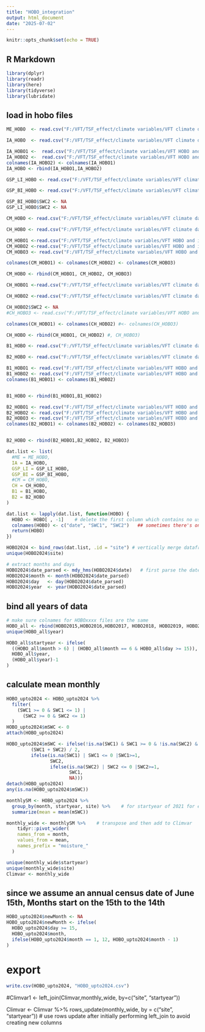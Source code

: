 ```yaml
---
title: "HOBO_integration"
output: html_document
date: "2025-07-02"
---
```


```r
knitr::opts_chunk$set(echo = TRUE)
```

## R Markdown


```r
library(dplyr)
library(readr)
library(here)
library(tidyverse)
library(lubridate)
```




## load in hobo files
```r
ME_HOBO  <- read.csv("F:/VFT/TSF_effect/climate variables/VFT climate data 2022/VFT climate data 2022/ME_2022_HOBO.csv", skip = 1, header = TRUE)
```


```r
IA_HOBO  <- read.csv("F:/VFT/TSF_effect/climate variables/VFT climate data 2024/VFT climate data 2024/IA.hobo.2024.csv", skip = 1, header = TRUE)
```


```r
IA_HOBO1 <-  read.csv("F:/VFT/TSF_effect/climate variables/VFT HOBO and iButton data 2017/VFT HOBO and iButton data 2017/IA_20170227_HOBO.csv",skip = 1, header = TRUE)
IA_HOBO2 <-  read.csv("F:/VFT/TSF_effect/climate variables/VFT HOBO and iButton data 2017/VFT HOBO and iButton data 2017/IA_20170601_HOBO.csv", skip = 1,header = TRUE)
colnames(IA_HOBO2) <- colnames(IA_HOBO1)
IA_HOBO <- rbind(IA_HOBO1,IA_HOBO2)
```


```r
GSP_LI_HOBO <- read.csv("F:/VFT/TSF_effect/climate variables/VFT climate data 2024/VFT climate data 2024/GSP-LI.hobo.2024.csv", skip = 1, header = TRUE)

GSP_BI_HOBO <- read.csv("F:/VFT/TSF_effect/climate variables/VFT climate data 2024/VFT climate data 2024/GSP-BI.hobo.2024.csv", skip = 1, header = TRUE)

GSP_BI_HOBO$SWC2 <- NA
GSP_LI_HOBO$SWC2 <- NA

```

```r
CM_HOBO <- read.csv("F:/VFT/TSF_effect/climate variables/VFT climate data 2022/VFT climate data 2022/CM_2022_HOBO.csv", skip = 1, header = TRUE)
```

```r
CH_HOBO <- read.csv("F:/VFT/TSF_effect/climate variables/VFT climate data 2024/VFT climate data 2024/CH.hobo.2024.csv", skip = 1, header = TRUE)
```


```r
CM_HOBO1 <-read.csv("F:/VFT/TSF_effect/climate variables/VFT HOBO and iButton data 2017/VFT HOBO and iButton data 2017/CM_20170221_HOBO.csv",skip = 1, header = TRUE)
CM_HOBO2 <-read.csv("F:/VFT/TSF_effect/climate variables/VFT HOBO and iButton data 2017/VFT HOBO and iButton data 2017/CM_20170530_HOBO.csv",skip = 1, header = TRUE)
CM_HOBO3 <- read.csv("F:/VFT/TSF_effect/climate variables/VFT HOBO and iButton data 2017/VFT HOBO and iButton data 2017/CM_20171128_HOBO.csv",skip = 1, header = TRUE)

colnames(CM_HOBO1) <- colnames(CM_HOBO2) <- colnames(CM_HOBO3)

CM_HOBO <- rbind(CM_HOBO1, CM_HOBO2, CM_HOBO3)


```

```r
CH_HOBO1 <-read.csv("F:/VFT/TSF_effect/climate variables/VFT climate data 2019/VFT climate data 2019/CH_20190430_HOBO.csv",skip = 1, header = TRUE)

CH_HOBO2 <-read.csv("F:/VFT/TSF_effect/climate variables/VFT climate data 2019/VFT climate data 2019/CH_20190709_HOBO.csv",skip = 1, header = TRUE)

CH_HOBO2$SWC2 <- NA
#CH_HOBO3 <- read.csv("F:/VFT/TSF_effect/climate variables/VFT HOBO and iButton data 2016/VFT HOBO and iButton data 2016/CH_20161017_HOBO.csv",skip = 1, header = TRUE)

colnames(CH_HOBO1) <- colnames(CH_HOBO2) #<- colnames(CH_HOBO3)

CH_HOBO <- rbind(CH_HOBO1, CH_HOBO2) #, CH_HOBO3)
```

```r
B1_HOBO <- read.csv("F:/VFT/TSF_effect/climate variables/VFT climate data 2024/VFT climate data 2024/B1.hobo.2024.csv", skip = 1, header = TRUE)
```

```r
B2_HOBO <- read.csv("F:/VFT/TSF_effect/climate variables/VFT climate data 2024/VFT climate data 2024/B2.hobo.2024.csv", skip = 1, header = TRUE)

```


```r
B1_HOBO1 <- read.csv("F:/VFT/TSF_effect/climate variables/VFT HOBO and iButton data 2016/VFT HOBO and iButton data 2016/B1_20160512_HOBO.csv", skip = 1, header = TRUE)
B1_HOBO2 <- read.csv("F:/VFT/TSF_effect/climate variables/VFT HOBO and iButton data 2016/VFT HOBO and iButton data 2016/B1_20161014_HOBO.csv", skip = 1, header = TRUE)
colnames(B1_HOBO1) <- colnames(B1_HOBO2)


B1_HOBO <- rbind(B1_HOBO1,B1_HOBO2)
```



```r
B2_HOBO1 <- read.csv("F:/VFT/TSF_effect/climate variables/VFT HOBO and iButton data 2016/VFT HOBO and iButton data 2016/B2_20160512_HOBO.csv", skip = 1, header = TRUE)
B2_HOBO2 <- read.csv("F:/VFT/TSF_effect/climate variables/VFT HOBO and iButton data 2016/VFT HOBO and iButton data 2016/B2_20160615_HOBO.csv", skip = 1, header = TRUE)
B2_HOBO3 <- read.csv("F:/VFT/TSF_effect/climate variables/VFT HOBO and iButton data 2016/VFT HOBO and iButton data 2016/B2_20161014_HOBO.csv", skip = 1, header = TRUE)
colnames(B2_HOBO1) <- colnames(B2_HOBO2) <- colnames(B2_HOBO3)


B2_HOBO <- rbind(B2_HOBO1,B2_HOBO2, B2_HOBO3)


```

```r
dat.list <- list(
  #ME = ME_HOBO,
  IA = IA_HOBO,
  GSP_LI = GSP_LI_HOBO,
  GSP_BI = GSP_BI_HOBO,
  #CM = CM_HOBO,
  CH = CH_HOBO,  
  B1 = B1_HOBO,
  B2 = B2_HOBO
)

dat.list <- lapply(dat.list, function(HOBO) {           
  HOBO <- HOBO[ , -1]    # delete the first column which contains no useful information
  colnames(HOBO) <- c("date", "SWC1", "SWC2")   ## sometimes there's only one SWC column, modify if needed
  return(HOBO)
})

HOBO2024 <- bind_rows(dat.list, .id = "site") # vertically merge dataframes and create a new column that indicates sites
unique(HOBO2024$site)

# extract months and days
HOBO2024$date_parsed <- mdy_hms(HOBO2024$date)   # first parse the date that is in mdy_hms format
HOBO2024$month <- month(HOBO2024$date_parsed)
HOBO2024$day   <- day(HOBO2024$date_parsed)
HOBO2024$year  <- year(HOBO2024$date_parsed)

```


## bind all years of data

```r
# make sure colnames for HOBOxxxx files are the same
HOBO_all <- rbind(HOBO2015,HOBO2016,HOBO2017, HOBO2018, HOBO2019, HOBO2020, HOBO2022, HOBO2024)
unique(HOBO_all$year)

HOBO_all$startyear <- ifelse(
  ((HOBO_all$month > 6) | (HOBO_all$month == 6 & HOBO_all$day >= 15)),
  HOBO_all$year,
  (HOBO_all$year)-1
)
```
## calculate mean monthly 
```r

HOBO_upto2024 <- HOBO_upto2024 %>%
  filter(
    (SWC1 >= 0 & SWC1 <= 1) | 
      (SWC2 >= 0 & SWC2 <= 1)
  )
HOBO_upto2024$mSWC <- 0
attach(HOBO_upto2024)

HOBO_upto2024$mSWC <- ifelse(!is.na(SWC1) & SWC1 >= 0 & !is.na(SWC2) & SWC2 >= 0&SWC1<=1& SWC2<=1,
         (SWC1 + SWC2) / 2,
         ifelse(is.na(SWC1) | SWC1 <= 0 |SWC1>=1,
                SWC2,
                ifelse(is.na(SWC2) | SWC2 <= 0 |SWC2>=1,
                       SWC1,
                       NA)))
detach(HOBO_upto2024)
any(is.na(HOBO_upto2024$mSWC))

monthlySM <- HOBO_upto2024 %>%
  group_by(month, startyear, site) %>%    # for startyear of 2021 for example, months 6-12 were in 2021 and 1-5 were in 2015.
  summarize(mean = mean(mSWC))

monthly_wide <- monthlySM %>%    # transpose and then add to Climvar
    tidyr::pivot_wider(
    names_from = month,
    values_from = mean,
    names_prefix = "moisture_"
  )

unique(monthly_wide$startyear)
unique(monthly_wide$site)
Climvar <- monthly_wide
```

## since we assume an annual census date of June 15th, Months start on the 15th to the 14th

```r
HOBO_upto2024$newMonth <- NA
HOBO_upto2024$newMonth <- ifelse(
  HOBO_upto2024$day >= 15,
  HOBO_upto2024$month,
  ifelse(HOBO_upto2024$month == 1, 12, HOBO_upto2024$month - 1)
)
```



# export
```r
write.csv(HOBO_upto2024, "HOBO_upto2024.csv")

```



#Climvar1 <- left_join(Climvar,monthly_wide, by=c("site", "startyear"))

Climvar <- Climvar %>%
  rows_update(monthly_wide, by = c("site", "startyear"))  # use rows update after initially performing left_join to avoid creating new columns

